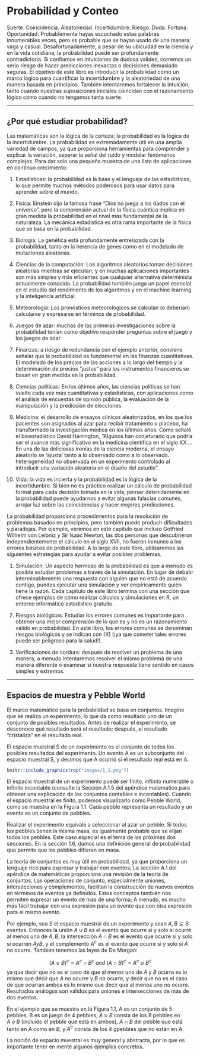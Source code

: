 
# Probabilidad y Conteo

Suerte. Coincidencia. Aleatoriedad. Incertidumbre. Riesgo. Duda. Fortuna. Oportunidad.
Probablemente hayas escuchado estas palabras innumerables veces, pero es probable que se hayan usado de una manera vaga y casual. Desafortunadamente, a pesar de su ubicuidad en la ciencia y en la vida cotidiana, la probabilidad puede ser profundamente contradictoria. Si confiamos en intuiciones de dudosa validez, corremos un serio riesgo de hacer predicciones inexactas o decisiones demasiado seguras. El objetivo de este libro es introducir la probabilidad como un marco lógico para cuantificar la incertidumbre y la aleatoriedad de una manera basada en principios. También intentaremos fortalecer la intuición, tanto cuando nuestras suposiciones iniciales coincidan con el razonamiento lógico como cuando no tengamos tanta suerte.

***

## ¿Por qué estudiar probabilidad?

Las matemáticas son la lógica de la certeza; la probabilidad es la lógica de la incertidumbre. La probabilidad es extremadamente útil en una amplia variedad de campos, ya que proporciona herramientas para comprender y explicar la variación, separar la señal del ruido y modelar fenómenos complejos. Para dar solo una pequeña muestra de una lista de aplicaciones en continuo crecimiento:

1. Estadísticas: la probabilidad es la base y el lenguaje de las estadísticas, lo que permite muchos métodos poderosos para usar datos para aprender sobre el mundo.

2. Física: Einstein dijo la famosa frase "Dios no juega a los dados con el universo", pero la comprensión actual de la física cuántica implica en gran medida la probabilidad en el nivel más fundamental de la naturaleza. La mecánica estadística es otra rama importante de la física que se basa en la probabilidad.

3. Biología: La genética está profundamente entrelazada con la probabilidad, tanto en la herencia de genes como en el modelado de mutaciones aleatorias.

4. Ciencias de la computación: Los algoritmos aleatorios toman decisiones aleatorias mientras se ejecutan, y en muchas aplicaciones importantes son más simples y más eficientes que cualquier alternativa determinista actualmente conocida. La probabilidad también juega un papel esencial en el estudio del rendimiento de los algoritmos y en el machine learning y la inteligencia artificial.

5. Meteorología: Los pronósticos meteorológicos se calculan (o deberían) calcularse y expresarse en términos de probabilidad.

6. Juegos de azar: muchas de las primeras investigaciones sobre la probabilidad tenían como objetivo responder preguntas sobre el juego y los juegos de azar.

7. Finanzas: a riesgo de redundancia con el ejemplo anterior, conviene señalar que la probabilidad es fundamental en las finanzas cuantitativas. El modelado de los precios de las acciones a lo largo del tiempo y la determinación de precios "justos" para los instrumentos financieros se basan en gran medida en la probabilidad.

8. Ciencias políticas: En los últimos años, las ciencias políticas se han vuelto cada vez más cuantitativas y estadísticas, con aplicaciones como el análisis de encuestas de opinión pública, la evaluación de la manipulación y la predicción de elecciones.

9. Medicina: el desarrollo de ensayos clínicos aleatorizados, en los que los pacientes son asignados al azar para recibir tratamiento o placebo, ha transformado la investigación médica en los últimos años. Como señaló el bioestadístico David Harrington, “Algunos han conjeturado que podría ser el avance más significativo en la medicina científica en el siglo XX ... En una de las deliciosas ironías de la ciencia moderna, el ensayo aleatorio se 'ajusta' tanto a lo observado como a lo observado. heterogeneidad no observada en un experimento controlado al introducir una variación aleatoria en el diseño del estudio ". 

10. Vida: la vida es incierta y la probabilidad es la lógica de la incertidumbre. Si bien no es práctico realizar un cálculo de probabilidad formal para cada decisión tomada en la vida, pensar detenidamente en la probabilidad puede ayudarnos a evitar algunas falacias comunes, arrojar luz sobre las coincidencias y hacer mejores predicciones.

La probabilidad proporciona procedimientos para la resolución de problemas basados en principios, pero también puede producir dificultades y paradojas. Por ejemplo, veremos en este capítulo que incluso Gotfried Wilhelm von Leibniz y Sir Isaac Newton, las dos personas que descubrieron independientemente el cálculo en el siglo XVII, no fueron inmunes a los errores básicos de probabilidad. A lo largo de este libro, utilizaremos las siguientes estrategias para ayudar a evitar posibles problemas.

1. Simulación: Un aspecto hermoso de la probabilidad es que a menudo es posible estudiar problemas a través de la simulación. En lugar de debatir interminablemente una respuesta con alguien que no está de acuerdo contigo, puedes ejecutar una simulación y ver empíricamente quién tiene la razón. Cada capítulo de este libro termina con una sección que ofrece ejemplos de cómo realizar cálculos y simulaciones en R, un entorno informático estadístico gratuito.

2. Riesgos biológicos: Estudiar los errores comunes es importante para obtener una mejor comprensión de lo que es y no es un razonamiento válido en probabilidad. En este libro, los errores comunes se denominan riesgos biológicos y se indican con (X) (¡ya que cometer tales errores puede ser peligroso para la salud!).

3. Verificaciones de cordura: después de resolver un problema de una manera, a menudo intentaremos resolver el mismo problema de una manera diferente o examinar si nuestra respuesta tiene sentido en casos simples y extremos.

***

## Espacios de muestra y Pebble World

El marco matemático para la probabilidad se basa en conjuntos. Imagine que se realiza un experimento, lo que da como resultado uno de un conjunto de posibles resultados. Antes de realizar el experimento, se desconoce qué resultado será el resultado; después, el resultado "cristaliza" en el resultado real.

::: {.definition #pyth name="Espacio muestral y evento"}
El espacio muestral S de un experimento es el conjunto de todos los posibles resultados del experimento. Un evento A es un subconjunto del espacio muestral S, y decimos que A ocurrió si el resultado real está en A.
:::

```r
knitr::include_graphics(rep("images/1_1.png"))
```

El espacio muestral de un experimento puede ser finito, infinito numerable o infinito incontable (consulte la Sección A.1.5 del apéndice matemático para obtener una explicación de los conjuntos contables e incontables). Cuando el espacio muestral es finito, podemos visualizarlo como Pebble World, como se muestra en la Figura 1.1. Cada pebble representa un resultado y un evento es un conjunto de pebbles.

Realizar el experimento equivale a seleccionar al azar un pebble. Si todos los pebbles tienen la misma masa, es igualmente probable que se elijan todos los pebbles. Este caso especial es el tema de las próximas dos secciones. En la sección 1.6, damos una definición general de probabilidad que permite que los pebbles difieran en masa.

La teoría de conjuntos es muy útil en probabilidad, ya que proporciona un lenguaje rico para expresar y trabajar con eventos; La sección A.1 del apéndice de matemáticas proporciona una revisión de la teoría de conjuntos. Las operaciones de conjunto, especialmente uniones, intersecciones y complementos, facilitan la construcción de nuevos eventos en términos de eventos ya definidos. Estos conceptos también nos permiten expresar un evento de más de una forma; A menudo, es mucho más fácil trabajar con una expresión para un evento que con otra expresión para el mismo evento.

Por ejemplo, sea $S$ el espacio muestral de un experimento y sean $A, B \subseteq S$ eventos. Entonces la unión $A \cup B$ es el evento que ocurre si y solo si ocurre al menos uno de $A, B$, la intersección $A \cap B$ es el evento que ocurre si y solo si ocurren $A y B$, y el complemento $A^c$ es el evento que ocurre si y solo si $A$ no ocurre. También tenemos las leyes de De Morgan:

$$ (A \cup B)^c = A^c \cap B^c \: and \: (A \cap B)^c = A^c \cup B^c $$
ya que decir que no es el caso de que al menos uno de $A$ y $B$ ocurra es lo mismo que decir que $A$ no ocurre y $B$ no ocurre, y decir que no es el caso de que ocurran ambos es lo mismo que decir que al menos uno no ocurre. Resultados análogos son válidos para uniones e intersecciones de más de dos eventos.

En el ejemplo que se muestra en la Figura 1.1, A es un conjunto de 5 pebbles, B es un juego de 4 pebbles, $A \cup B$ consta de los 8 pebbles en $A \: o \: B$ (incluido el pebble que está en ambos), $A \cap B$ del pebble que está tanto en $A$ como en $B$, y $A^c$ consta de los 4 gpebbles que no están en $A$.

La noción de espacio muestral es muy general y abstracta, por lo que es importante tener en mente algunos ejemplos concretos.
